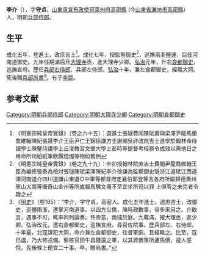 {{Otheruses|other=名为李守贞的其他人物|李守贞}}

'''李介'''（{{bd|1445年||1498年|catIdx=}}），字'''守贞'''，[[山東承宣布政使司|山東承宣布政使司]][[萊州府|萊州府]][[高密縣|高密縣]] (今[[山東省|山東省]][[濰坊市|濰坊市]][[高密縣|高密縣]]）人，明朝[[兵部侍郎|兵部侍郎]]。

== 生平 ==
成化五年，登進士，改庶吉士<ref>《明憲宗純皇帝實錄》（卷之六十五）：選進士張璲費訚陳珷蕭璵梁澤尹龍馬蘭喬維翰陳紀張晟李介王臣尹仁王錦徐謙方圭謝顯吳祚改庶吉士進學於翰林命侍讀學士陳鑒侍講學士丘浚教習文章大學士彭時等提督考校務令成效以需他日之用命所司給紙筆飲饌燈燭等物如舊例</ref>。成化七年，授監察御史<ref>《明憲宗純皇帝實錄》（卷之九十九）：辛卯授翰林院庶吉士費閣尹龍喬維翰王臣為編修張泰為檢討張璲陳珷梁澤陳紀李介徐謙為監察御史璲浙江道珷江西道澤河南道介四川道謙山東道○中軍等都督府定襄伯郭登等言各府所屬歸德壽州寧山大嵩等衛奇山金州等所歲報馬騾文冊不至宜坐所司以罪 上俱宥之未完者令趣之</ref>，巡撫兩浙鹽運，后任河南道御史。九年任期滿后升[[大理寺|大理寺]]丞，進大理寺少卿。[[弘治_(明朝)|弘治]]元年，升右[[僉都御史|僉都御史]]，巡撫宣府。歷任[[兵部右侍郎|兵部右侍郎]]、兵部左侍郎。[[弘治_(明朝)|弘治]]十年，兼左僉都御史，經略大同。死後贈[[兵部尚書|兵部尚書]]<ref>《[[明史|明史]]》（卷185）：“李介，字守貞，高密人。成化五年進士。選庶吉士，改御史，巡鹽兩浙，還掌河南道事。以四方災傷，陳時政數事，帝多采用之。介敢言，遇事不可，輒率同列論奏。忤帝意，兩撻於庭。九載滿，擢大理丞，進少卿。弘治改元，遷右僉都御史，巡撫宣府。尋召佐院事。歷兵部左、右侍郎。十年夏，北寇謀犯大同，命介兼左僉都御史，往督軍餉，且經略之。比至，寇已退，乃大修戎備。察核官田牛具錢還之軍，以其資償軍所逋馬價，邊人感悅。先後條上便宜二十事。卒，贈尚書。”</ref>。有子[[李昆_(明朝)|李昆]]。

==参考文献==
{{wikisource|明史/卷185}}
{{Reflist}}

{{start box}}
{{s-off}}
{{succession box|[[張錦|張錦]]|[[王繼|王繼]]|[[宣府巡撫|明朝宣府巡撫]]|1488年-1489年}}
{{end box}}

{{成化五年己丑科殿試金榜}}

{{Authority control}}

{{DEFAULTSORT:}}
[[Category:明朝兵部侍郎|Category:明朝兵部侍郎]]
[[Category:明朝大理寺少卿|Category:明朝大理寺少卿]]
[[Category:明朝僉都御史|Category:明朝僉都御史]]


{{明朝人物小作品}}